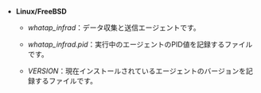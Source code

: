 -   **Linux/FreeBSD**

    -   _whatap_infrad_：データ収集と送信エージェントです。

    -   _whatap_infrad.pid_：実行中のエージェントのPID値を記録するファイルです。

    -   _VERSION_：現在インストールされているエージェントのバージョンを記録するファイルです。
